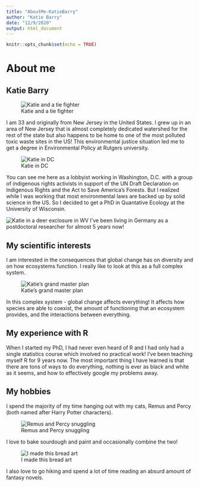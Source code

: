 ```yaml
---
title: "AboutMe-KatieBarry"
author: "Katie Barry"
date: "12/9/2020"
output: html_document
---
```


```r
knitr::opts_chunk$set(echo = TRUE)
```

# About me
## Katie Barry 
![Katie and a tie fighter](IMG_6570.JPG)

I am 33 and originally from New Jersey in the United States. I grew up in an area of New Jersey that is almost completely dedicated watershed for the rest of the state but also happens to be home to one of the most polluted toxic waste sites in the US! This environmental justice situation led me to get a degree in Environmental Policy at Rutgers university. 

![Katie in DC](Katie-DC.png)

You can see me here as a lobbyist working in Washington, D.C. with a group of indigenous rights activists in support of the UN Draft Declaration on Indigenous Rights and the Act to Save America's Forests. But I realized while I was working that most environmental laws are backed up by solid science in the US. So I decided to get a PhD in Quantative Ecology at the University of Wisconsin. 

![Katie in a deer exclosure in WV](DeerExclosure.png)
I've been living in Germany as a postdoctoral researcher for almost 5 years now! 

## My scientific interests 

I am interested in the consequences that global change has on diversity and on how ecosystems function. I really like to look at this as a full complex system. 

![Katie's grand master plan](CareerFigure.png)

In this complex system - global change affects everything! It affects how species are able to coexist, the amount of functioning that an ecosystem provides, and the interactions between everything. 

## My experience with R 

When I started my PhD, I had never even heard of R and I had only had a single statistics course which involved no practical work! I've been teaching myself R for 9 years now. The most important thing I have learned is that there are tons of ways to do everything, nothing is ever as black and white as it seems, and how to effectively google my problems away. 

## My hobbies 

I spend the majority of my time hanging out with my cats, Remus and Percy (both named after Harry Potter characters). 

![Remus and Percy snuggling](Remus-Percy.jpeg)

I love to bake sourdough and paint and occasionally combine the two! 

![I made this bread art](FancyBread.jpg)

I also love to go hiking and spend a lot of time reading an absurd amount of fantasy novels. 

